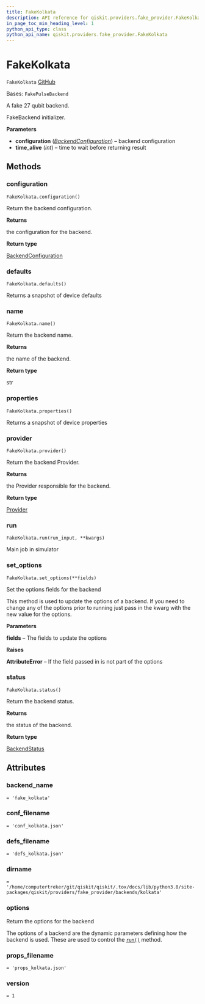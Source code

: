 ```yaml
---
title: FakeKolkata
description: API reference for qiskit.providers.fake_provider.FakeKolkata
in_page_toc_min_heading_level: 1
python_api_type: class
python_api_name: qiskit.providers.fake_provider.FakeKolkata
---
```


# FakeKolkata

<span id="qiskit.providers.fake_provider.FakeKolkata" />

`FakeKolkata` [GitHub](https://github.com/qiskit/qiskit/tree/stable/0.24/qiskit/providers/fake_provider/backends/kolkata/fake_kolkata.py "view source code")

Bases: `FakePulseBackend`

A fake 27 qubit backend.

FakeBackend initializer.

**Parameters**

*   **configuration** ([*BackendConfiguration*](qiskit.providers.models.BackendConfiguration "qiskit.providers.models.BackendConfiguration")) – backend configuration
*   **time\_alive** (*int*) – time to wait before returning result

## Methods

<span id="qiskit-providers-fake-provider-fakekolkata-configuration" />

### configuration

<span id="qiskit.providers.fake_provider.FakeKolkata.configuration" />

`FakeKolkata.configuration()`

Return the backend configuration.

**Returns**

the configuration for the backend.

**Return type**

[BackendConfiguration](qiskit.providers.models.BackendConfiguration "qiskit.providers.models.BackendConfiguration")

<span id="qiskit-providers-fake-provider-fakekolkata-defaults" />

### defaults

<span id="qiskit.providers.fake_provider.FakeKolkata.defaults" />

`FakeKolkata.defaults()`

Returns a snapshot of device defaults

<span id="qiskit-providers-fake-provider-fakekolkata-name" />

### name

<span id="qiskit.providers.fake_provider.FakeKolkata.name" />

`FakeKolkata.name()`

Return the backend name.

**Returns**

the name of the backend.

**Return type**

str

<span id="qiskit-providers-fake-provider-fakekolkata-properties" />

### properties

<span id="qiskit.providers.fake_provider.FakeKolkata.properties" />

`FakeKolkata.properties()`

Returns a snapshot of device properties

<span id="qiskit-providers-fake-provider-fakekolkata-provider" />

### provider

<span id="qiskit.providers.fake_provider.FakeKolkata.provider" />

`FakeKolkata.provider()`

Return the backend Provider.

**Returns**

the Provider responsible for the backend.

**Return type**

[Provider](qiskit.providers.Provider "qiskit.providers.Provider")

<span id="qiskit-providers-fake-provider-fakekolkata-run" />

### run

<span id="qiskit.providers.fake_provider.FakeKolkata.run" />

`FakeKolkata.run(run_input, **kwargs)`

Main job in simulator

<span id="qiskit-providers-fake-provider-fakekolkata-set-options" />

### set\_options

<span id="qiskit.providers.fake_provider.FakeKolkata.set_options" />

`FakeKolkata.set_options(**fields)`

Set the options fields for the backend

This method is used to update the options of a backend. If you need to change any of the options prior to running just pass in the kwarg with the new value for the options.

**Parameters**

**fields** – The fields to update the options

**Raises**

**AttributeError** – If the field passed in is not part of the options

<span id="qiskit-providers-fake-provider-fakekolkata-status" />

### status

<span id="qiskit.providers.fake_provider.FakeKolkata.status" />

`FakeKolkata.status()`

Return the backend status.

**Returns**

the status of the backend.

**Return type**

[BackendStatus](qiskit.providers.models.BackendStatus "qiskit.providers.models.BackendStatus")

## Attributes

<span id="qiskit.providers.fake_provider.FakeKolkata.backend_name" />

### backend\_name

`= 'fake_kolkata'`

<span id="qiskit.providers.fake_provider.FakeKolkata.conf_filename" />

### conf\_filename

`= 'conf_kolkata.json'`

<span id="qiskit.providers.fake_provider.FakeKolkata.defs_filename" />

### defs\_filename

`= 'defs_kolkata.json'`

<span id="qiskit.providers.fake_provider.FakeKolkata.dirname" />

### dirname

`= '/home/computertreker/git/qiskit/qiskit/.tox/docs/lib/python3.8/site-packages/qiskit/providers/fake_provider/backends/kolkata'`

<span id="qiskit.providers.fake_provider.FakeKolkata.options" />

### options

Return the options for the backend

The options of a backend are the dynamic parameters defining how the backend is used. These are used to control the [`run()`](qiskit.providers.fake_provider.FakeKolkata#run "qiskit.providers.fake_provider.FakeKolkata.run") method.

<span id="qiskit.providers.fake_provider.FakeKolkata.props_filename" />

### props\_filename

`= 'props_kolkata.json'`

<span id="qiskit.providers.fake_provider.FakeKolkata.version" />

### version

`= 1`

